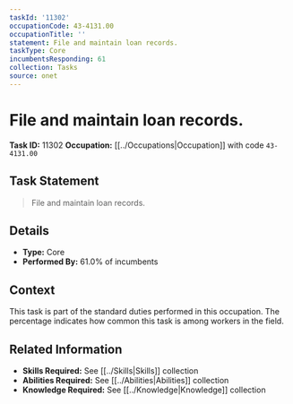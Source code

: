 ```yaml
---
taskId: '11302'
occupationCode: 43-4131.00
occupationTitle: ''
statement: File and maintain loan records.
taskType: Core
incumbentsResponding: 61
collection: Tasks
source: onet
---
```

# File and maintain loan records.

**Task ID:** 11302
**Occupation:** [[../Occupations|Occupation]] with code `43-4131.00`

## Task Statement

> File and maintain loan records.

## Details

- **Type:** Core
- **Performed By:** 61.0% of incumbents

## Context

This task is part of the standard duties performed in this occupation. The percentage indicates how common this task is among workers in the field.

## Related Information

- **Skills Required:** See [[../Skills|Skills]] collection
- **Abilities Required:** See [[../Abilities|Abilities]] collection
- **Knowledge Required:** See [[../Knowledge|Knowledge]] collection
